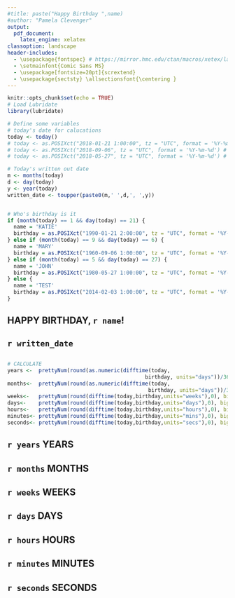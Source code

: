 ```yaml
---
#title: paste("Happy Birthday ",name)
#author: "Pamela Clevenger"
output: 
  pdf_document:
    latex_engine: xelatex
classoption: landscape
header-includes:
  - \usepackage{fontspec} # https://mirror.hmc.edu/ctan/macros/xetex/latex/fontspec/fontspec.pdf
  - \setmainfont{Comic Sans MS}
  - \usepackage[fontsize=20pt]{scrextend}
  - \usepackage{sectsty} \allsectionsfont{\centering }
---
```

```r
knitr::opts_chunk$set(echo = TRUE)
# Load Lubridate
library(lubridate)

# Define some variables
# today's date for calucations
today <- today()
# today <- as.POSIXct("2018-01-21 1:00:00", tz = "UTC", format = '%Y-%m-%d %H:%M') # for debugging
# today <- as.POSIXct("2018-09-06", tz = "UTC", format = '%Y-%m-%d') # for debugging
# today <- as.POSIXct("2018-05-27", tz = "UTC", format = '%Y-%m-%d') # for debugging

# Today's written out date
m <- months(today)
d <- day(today)
y <- year(today)
written_date <- toupper(paste0(m,' ',d,', ',y))


# Who's birthday is it
if (month(today) == 1 && day(today) == 21) {
  name = 'KATIE'
  birthday = as.POSIXct("1990-01-21 2:00:00", tz = "UTC", format = '%Y-%m-%d %H:%M')
} else if (month(today) == 9 && day(today) == 6) {
  name = 'MARY'
  birthday = as.POSIXct("1960-09-06 1:00:00", tz = "UTC", format = '%Y-%m-%d %H:%M')
} else if (month(today) == 5 && day(today) == 27) {
  name = 'JOHN'
  birthday = as.POSIXct("1980-05-27 1:00:00", tz = "UTC", format = '%Y-%m-%d %H:%M')
} else {
  name = 'TEST'
  birthday = as.POSIXct("2014-02-03 1:00:00", tz = "UTC", format = '%Y-%m-%d %H:%M')
}
```

## HAPPY BIRTHDAY, `r name`!
## `r written_date`
##

```r

# CALCULATE
years <-  prettyNum(round(as.numeric(difftime(today, 
                                            birthday, units="days"))/365.25, 0), big.mark = ',', scientific = FALSE)
months<-  prettyNum(round(as.numeric(difftime(today, 
                                             birthday, units="days"))/365.25 * 12), big.mark = ',', scientific = FALSE)
weeks<-   prettyNum(round(difftime(today,birthday,units="weeks"),0), big.mark = ',', scientific = FALSE)
days<-    prettyNum(round(difftime(today,birthday,units="days"),0), big.mark = ',', scientific = FALSE)
hours<-   prettyNum(round(difftime(today,birthday,units="hours"),0), big.mark = ',', scientific = FALSE)
minutes<- prettyNum(round(difftime(today,birthday,units="mins"),0), big.mark = ',', scientific = FALSE)
seconds<- prettyNum(round(difftime(today,birthday,units="secs"),0), big.mark = ',', scientific = FALSE)

```
## `r years` YEARS
## `r months` MONTHS
## `r weeks` WEEKS
## `r days` DAYS
## `r hours` HOURS
## `r minutes` MINUTES
## `r seconds` SECONDS

